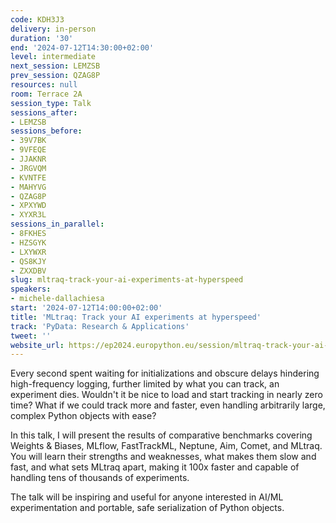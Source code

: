 ```yaml
---
code: KDH3J3
delivery: in-person
duration: '30'
end: '2024-07-12T14:30:00+02:00'
level: intermediate
next_session: LEMZSB
prev_session: QZAG8P
resources: null
room: Terrace 2A
session_type: Talk
sessions_after:
- LEMZSB
sessions_before:
- 39V7BK
- 9VFEQE
- JJAKNR
- JRGVQM
- KVNTFE
- MAHYVG
- QZAG8P
- XPXYWD
- XYXR3L
sessions_in_parallel:
- 8FKHES
- HZSGYK
- LXYWXR
- QS8KJY
- ZXXDBV
slug: mltraq-track-your-ai-experiments-at-hyperspeed
speakers:
- michele-dallachiesa
start: '2024-07-12T14:00:00+02:00'
title: 'MLtraq: Track your AI experiments at hyperspeed'
track: 'PyData: Research & Applications'
tweet: ''
website_url: https://ep2024.europython.eu/session/mltraq-track-your-ai-experiments-at-hyperspeed
---
```


Every second spent waiting for initializations and obscure delays hindering high-frequency logging, further limited by what you can track, an experiment dies. Wouldn't it be nice to load and start tracking in nearly zero time? What if we could track more and faster, even handling arbitrarily large, complex Python objects with ease?

In this talk, I will present the results of comparative benchmarks covering Weights & Biases, MLflow, FastTrackML, Neptune, Aim, Comet, and MLtraq. You will learn their strengths and weaknesses, what makes them slow and fast, and what sets MLtraq apart, making it 100x faster and capable of handling tens of thousands of experiments.

The talk will be inspiring and useful for anyone interested in AI/ML experimentation and portable, safe serialization of Python objects.
